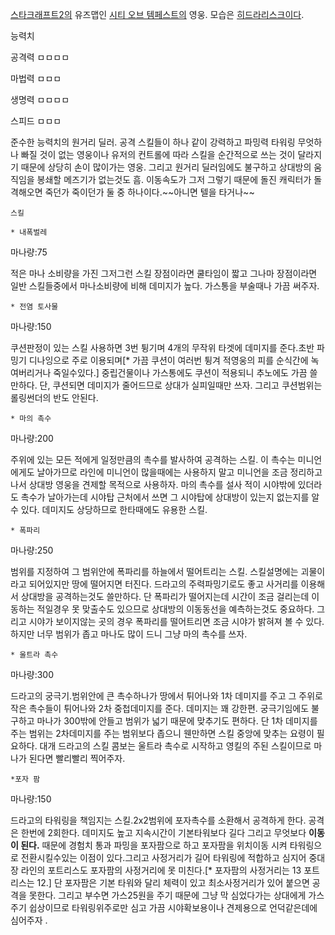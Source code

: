 [[스타크래프트2]]의 유즈맵인 [[시티 오브 템페스트]]의 영웅. 모습은 [[히드라리스크]]이다.







능력치

공격력 ㅁㅁㅁㅁ 

마법력 ㅁㅁㅁ

생명력 ㅁㅁㅁㅁ

스피드 ㅁㅁㅁ




준수한 능력치의 원거리 딜러. 공격 스킬들이 하나 같이 강력하고 파밍력 타워링 무엇하나 빠질 것이 없는 영웅이나 유저의 컨트롤에 따라 스킬을 순간적으로 쓰는 것이 달라지기 때문에 상당히 손이 많이가는 영웅. 그리고 원거리 딜러임에도 불구하고 상대방의 움직임을 봉쇄할 메즈기가 없는것도 흠. 이동속도가 그저 그렇기 때문에 돌진 캐릭터가 돌격해오면 죽던가 죽이던가 둘 중 하나이다.~~아니면 텔을 타거나~~





 스킬 


 * 내폭벌레


마나량:75


적은 마나 소비량을 가진 그저그런 스킬 장점이라면 쿨타임이 짧고 그나마 장점이라면 일반 스킬들중에서 마나소비량에 비해 데미지가 높다. 가스통을 부술때나 가끔 써주자.



 * 전염 토사물

마나량:150


쿠션판정이 있는 스킬 사용하면 3번 튕기며 4개의 무작위 타겟에 데미지를 준다.초반 파밍기 디나잉으로 주로 이용되며[* 가끔 쿠션이 여러번 튕겨 적영웅의 피를 순식간에 녹여버리거나 죽일수있다.] 중립건물이나 가스통에도 쿠션이 적용되니 추노에도 가끔 쓸만하다. 단, 쿠션되면 데미지가 줄어드므로 상대가 실피일때만 쓰자. 그리고 쿠션범위는 롤링썬더의 반도 안된다.



 * 마의 촉수

마나량:200


주위에 있는 모든 적에게 일정만큼의 촉수를 발사하여 공격하는 스킬. 이 촉수는 미니언에게도 날아가므로 라인에 미니언이 많을때에는 사용하지 말고 미니언을 조금 정리하고 나서 상대방 영웅을 견제할 목적으로 사용하자. 마의 촉수를 설사 적이 시야밖에 있더라도 촉수가 날아가는데 시야탑 근처에서 쓰면 그 시야탑에 상대방이 있는지 없는지를 알 수 있다. 데미지도 상당하므로 한타때에도 유용한 스킬.



 * 폭파리

마나량:250


범위를 지정하여 그 범위안에 폭파리를 하늘에서 떨어트리는 스킬. 스킬설명에는 괴물이라고 되어있지만 땅에 떨어지면 터진다. 드라고의 주력파밍기로도 좋고 사거리를 이용해서 상대방을 공격하는것도 쓸만하다. 단 폭파리가 떨어지는데 시간이 조금 걸리는데 이동하는 적일경우 못 맞출수도 있으므로 상대방의 이동동선을 예측하는것도 중요하다. 그리고 시야가 보이지않는 곳의 경우 폭파리를 떨어트리면 조금 시야가 밝혀져 볼 수 있다. 하지만 너무 범위가 좁고 마나도 많이 드니 그냥 마의 촉수를 쓰자.


 * 울트라 촉수

마나량:300


드라고의 궁극기.범위안에 큰 촉수하나가 땅에서 튀어나와 1차 데미지를 주고 그 주위로 작은 촉수들이 튀어나와 2차 중첩데미지를 준다. 데미지는 꽤 강한편. 궁극기임에도 불구하고 마나가 300밖에 안들고 범위가 넓기 때문에 맞추기도 편하다. 단 1차 데미지를 주는 범위는 2차데미지를 주는 범위보다 좁으니 웬만하면 스킬 중앙에 맞추는 요령이 필요하다.
대개 드라고의 스킬 콤보는 울트라 촉수로 시작하고 영킬의 주된 스킬이므로 마나가 된다면 빨리빨리 찍어주자.


 *포자 팜

마나량:150


드라고의 타워링을 책임지는 스킬.2x2범위에 포자촉수를 소환해서 공격하게 한다. 공격은 한번에 2회한다. 데미지도 높고 지속시간이 기본타워보다 길다 그리고 무엇보다 '''이동이 된다.''' 때문에 경험치 통과 파밍을 포자팜으로 하고 포자팜을 위치이동 시켜 타워링으로 전환시킬수있는 이점이 있다.그리고 사정거리가 길어 타워링에 적합하고 심지어 중대장 라인의 포트리스도 포자팜의 사정거리에 못 미친다.[* 포자팜의 사정거리는 13 포트리스는 12.]
단 포자팜은 기본 타워와 달리 체력이 있고 최소사정거리가 있어 붙으면 공격을 못한다. 그리고 부수면 가스25원을 주기 때문에 그냥 막 심었다가는 상대에게 가스주기 쉽상이므로 타워링위주로만 심고 가끔 시야확보용이나 견제용으로 언덕같은데에 심어주자 .
